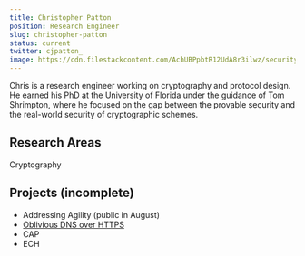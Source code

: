 ```yaml
---
title: Christopher Patton
position: Research Engineer
slug: christopher-patton
status: current
twitter: cjpatton_
image: https://cdn.filestackcontent.com/AchUBPpbtR12UdA8r3ilwz/security=policy:eyJleHBpcnkiOjIyMzA3NDg5ODUsImNhbGwiOlsicmVhZCIsImNvbnZlcnQiXSwiaGFuZGxlIjoiTTFJZHhzR1FjNlo1NENNVXBOVUwifQ==,signature:ba8d82a2342d2531add57ec71e7dd72877a37aec5575a88543871f645f42fadd/cache=expiry:max/resize=w:600,h:600,fit:crop,align:faces/rotate=d:exif/M1IdxsGQc6Z54CMUpNUL
---
```


<ProfileHeader slug={frontMatter.slug} />

Chris is a research engineer working on cryptography and protocol design. He earned his PhD at the University of Florida under the guidance of Tom Shrimpton, where he focused on the gap between the provable security and the real-world security of cryptographic schemes.


## Research Areas 
Cryptography

## Projects (incomplete)
* Addressing Agility (public in August)
* [Oblivious DNS over HTTPS](/docs/odns)
* CAP
* ECH


